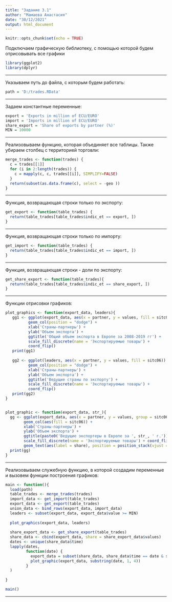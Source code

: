 ---
title: "Задание 3.1"
author: "Мамаева Анастасия"
date: "30/12/2021"
output: html_document
---

```{r setup, include=FALSE}
knitr::opts_chunk$set(echo = TRUE)
```

Подключаем графическую библиотеку, с помощью которой будем отрисовывать все графики
```{r warning=FALSE}
library(ggplot2)
library(dplyr)
```
***

Указываем путь до файла, с которым будем работать:
```{r warning=FALSE}
path = 'D:/trades.RData'
```
***
Задаем константные переменные:
```{r warning=FALSE}
export = 'Exports in million of ECU/EURO'
import = 'Imports in million of ECU/EURO'
share_export = 'Share of exports by partner (%)'
MIN = 10000
```
***
Реализовываем функцию, которая объединяет все таблицы. Также убираем столбец с территорией торговли:
```{r warning=FALSE}
merge_trades <- function(trades) {
  c = trades[[1]]
  for (i in 2:length(trades)) {
    c = mapply(c, c, trades[[i]], SIMPLIFY=FALSE)
  }
  return(subset(as.data.frame(c), select = -geo ))
}
```
***
Функция, возвращающая строки только по экспорту:
```{r warning=FALSE}
get_export <- function(table_trades) {
  return(table_trades[table_trades$indic_et == export, ])
}
```
***
Функция, возвращающая строки только по импорту:
```{r warning=FALSE}
get_import <- function(table_trades) {
  return(table_trades[table_trades$indic_et == import, ])
}
```
***
Функция, возвращающая строки - доли по экспорту:
```{r warning=FALSE}
get_share_export <- function(table_trades){
  return(table_trades[table_trades$indic_et == share_export, ])
}
```
***
Функции отрисовки графиков:
```{r warning=FALSE}
plot_graphics <- function(export_data, leaders){
   gg1 <- ggplot(export_data, aes(x = partner, y = values, fill = sitc06)) +
          geom_col(position = "dodge") +
          xlab('Страны-партнеры') + 
          ylab('Объем экспорта') +
          ggtitle('Общий объем экспорта в Европе за 2008-2019 гг') + 
          scale_fill_discrete(name = 'Экспортируемые товары') + 
          coord_flip()
   print(gg1)
   
   gg2 <- ggplot(leaders, aes(x = partner, y = values, fill = sitc06)) +
          geom_col(position = "dodge") +
          xlab('Страны-партнеры') + 
          ylab('Объем экспорта') +
          ggtitle('Ведущие страны по экспорту') + 
          scale_fill_discrete(name = 'Экспортируемые товары') + 
          coord_flip()
   print(gg2)
}


plot_graphic <- function(export_data, str_){
  gg <- ggplot(export_data, aes(x = partner, y = values, group = sitc06)) + 
        geom_col(aes(fill = sitc06)) +
        xlab('Страны-партнеры') +
        ylab('Объем экспорта') +
        ggtitle(paste0('Ведущие экспортеры в Европе за ', str_, ' г.')) +
        scale_fill_discrete(name = 'Экспортируемые товары') + coord_flip() +
        geom_text(aes(label = share), position = position_stack(vjust = 0.5))
  print(gg)
}
```
***
Реализовываем служебную функцию, в которой создадим переменные и вызовем функции построения графиков:
```{r warning=FALSE}
main <- function(){
  load(path)
  table_trades <- merge_trades(trades)
  import_data <- get_import(table_trades)
  export_data <- get_export(table_trades)
  union_data <- bind_rows(export_data, import_data)
  leaders <- subset(export_data, export_data$value >= MIN) 
  
  plot_graphics(export_data, leaders)
  
  share_export_data <- get_share_export(table_trades)
  share_data <- cbind(export_data, share = share_export_data$values)
  dates <- unique(share_data$time)
  lapply(dates, 
         function(date) {
           export_data = subset(share_data, share_data$time == date & share_data$value >= MIN)
           plot_graphic(export_data, substring(date, 1, 4))
         }
  )
  
}

main()
```
***

